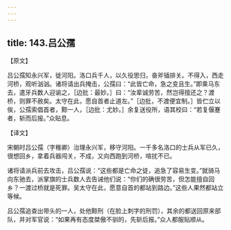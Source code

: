 ```yaml
---
---
---
```

title: 143.吕公孺
---



【原文】

吕公孺知永兴军，徙河阳。洛口兵千人，以久役思归，奋斧锸排关。不得入，西走河桥，观听汹汹。诸将请出兵掩击，公孺曰：“此皆亡命，急之变且生。”即乘马东去，遣牙兵数人迎谕之，［边批：最妙。］曰：“汝辈诚劳苦，然岂得擅还之？渡桥，则罪不赦矣。太守在此，愿自首者止道左。”［边批，不渡便宜制。］皆伫立以俟，公孺索倡首者，黥一人，［边批：尤妙。］余复送役所，语其校曰：“若复偃蹇者，斩而后报。”众贴息。

【译文】

宋朝时吕公孺（字稚卿）治理永兴军，移守河阳。一千多名洛口的士兵从军已久，很想回乡，拿着兵器闯关，不成，又向西跑到河桥，喧扰不已。

诸将请派兵前去攻击，吕公孺说：“这些都是亡命之徒，追急了容易生变。”就骑马向东驰去，派掌旗的士兵数人去告诫他们说：“你们的确很劳苦，但怎能擅自回乡？一渡过桥就是死罪。吴太守在此，愿意自首的都站到路边。”这些人果然都站立等候。

吕公孺追查出带头的一人，处他黥刑（在脸上刺字的刑罚），其余的都送回原来部队，并对军官说：“如果再有态度桀傲不驯的，先斩后报。”众人都服贴顺从。